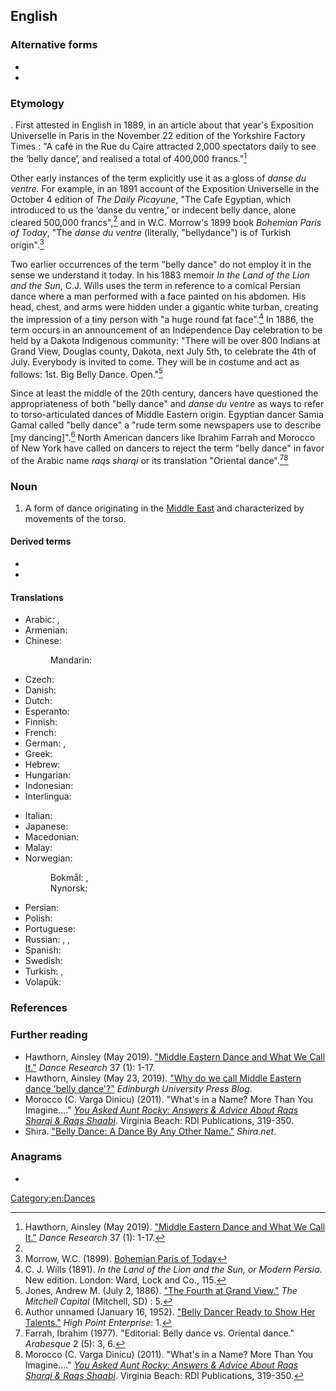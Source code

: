 {{also|bellydance|belly-dance}}
==English==
{{wikipedia|belly dance}}

===Alternative forms===
* {{l|en|bellydance}}
* {{l|en|belly-dance}}

===Etymology===
{{calque|en|fr|danse du ventre}}. First attested in English in 1889, in an article about that year's Exposition Universelle in Paris in the November 22 edition of the Yorkshire Factory Times : "A café in the Rue du Caire attracted 2,000 spectators daily to see the ‘belly dance’, and realised a total of 400,000 francs."<ref name=":0">Hawthorn, Ainsley (May 2019). [https://www.euppublishing.com/doi/full/10.3366/drs.2019.0250 "Middle Eastern Dance and What We Call It."] ''Dance Research'' 37 (1): 1-17.</ref>

Other early instances of the term explicitly use it as a gloss of ''danse du ventre.'' For example, in an 1891 account of the Exposition Universelle in the October 4 edition of ''The Daily Picayune'', "The Cafe Egyptian, which introduced to us the ‘danse du ventre,’ or indecent belly dance, alone cleared 500,000 francs",<ref name=":0" /> and in W.C. Morrow's 1899 book ''Bohemian Paris of Today'', "The ''danse du ventre'' (literally, "bellydance") is of Turkish origin".<ref>Morrow, W.C. (1899). [https://books.google.ca/books?id=iSr_CgAAQBAJ&q=belly+dance#v=snippet&q=belly%20dance&f=false Bohemian Paris of Today]</ref>

Two earlier occurrences of the term "belly dance" do not employ it in the sense we understand it today. In his 1883 memoir ''In the Land of the Lion and the Sun'', C.J. Wills uses the term in reference to a comical Persian dance where a man performed with a face painted on his abdomen. His head, chest, and arms were hidden under a gigantic white turban, creating the impression of a tiny person with "a huge round fat face".<ref>C. J. Wills (1891). ''In the Land of the Lion and the Sun, or Modern Persia''. New edition. London: Ward, Lock and Co., 115.</ref> In 1886, the term occurs in an announcement of an Independence Day celebration to be held by a Dakota Indigenous community: "There will be over 800 Indians at Grand View, Douglas county, Dakota, next July 5th, to celebrate the 4th of July. Everybody is invited to come. They will be in costume and act as follows: 1st. Big Belly Dance. Open."<ref>Jones, Andrew M. (July 2, 1886). [https://www.newspapers.com/newspage/465265167/ "The Fourth at Grand View."] ''The Mitchell Capital'' (Mitchell, SD) : 5.</ref>

Since at least the middle of the 20th century, dancers have questioned the appropriateness of both "belly dance" and ''danse du ventre'' as ways to refer to torso-articulated dances of Middle Eastern origin. Egyptian dancer Samia Gamal called "belly dance" a "rude term some newspapers use to describe [my dancing]".<ref>Author unnamed (January 16, 1952). [https://www.newspapers.com/newspage/12202747/ "Belly Dancer Ready to Show Her Talents."] ''High Point Enterprise'': 1.</ref> North American dancers like Ibrahim Farrah and Morocco of New York have called on dancers to reject the term "belly dance" in favor of the Arabic name ''raqs sharqi'' or its translation "Oriental dance".<ref>Farrah, Ibrahim (1977). "Editorial: Belly dance vs. Oriental dance." ''Arabesque'' 2 (5): 3, 6.</ref><ref>Morocco (C. Varga Dinicu) (2011). "What's in a Name? More Than You Imagine...." ''[https://books.google.ca/books/about/You_Asked_Aunt_Rocky_Answers_Advice_Abou.html?id=Vo6iAwAAQBAJ&redir_esc=y You Asked Aunt Rocky: Answers & Advice About Raqs Sharqi & Raqs Shaabi]''. Virginia Beach: RDI Publications, 319-350.</ref>

===Noun===
{{en-noun|~}}

# A form of dance originating in the [[Middle East]] and characterized by movements of the torso.

====Derived terms====
* {{l|en|belly dancer}}
* {{l|en|belly dancing}}

====Translations====
{{trans-top|form of dance}}
* Arabic: {{t|ar|رَقْص شَرْقِيّ|m}} {{qualifier|oriental dance}}, {{t|ar|رَقْص بَلَدِيّ|m}} {{qualifier|national dance}}
* Armenian: {{t+|hy|պորտապար}}
* Chinese:
*: Mandarin: {{t+|cmn|肚皮舞|tr=dùpíwǔ|sc=Hani}}
* Czech: {{t|cs|břišní tanec|m}}
* Danish: {{t|da|mavedans}}
* Dutch: {{t+|nl|buikdans}}
* Esperanto: {{t|eo|ventra danco}}
* Finnish: {{t+|fi|vatsatanssi}}
* French: {{t+|fr|danse du ventre|f}}
* German: {{t+|de|Bauchtanz|m}}, {{t|de|orientalischer Tanz|m}}
* Greek: {{t|el|χορός οριεντάλ|m}}
* Hebrew: {{t|he|מחול מזרחי}}
* Hungarian: {{t+|hu|hastánc}}
* Indonesian: {{t|id|tari perut}}
* Interlingua: {{t|ia|dansa de ventre}}
{{trans-mid}}
* Italian: {{t|it|danza del ventre|f}}
* Japanese: {{t|ja|ベリーダンス|tr=berīdansu}}
* Macedonian: {{t|mk|стомачен танц|m}}
* Malay: {{t|ms|tarian perut}}
* Norwegian:
*: Bokmål: {{t|nb|magedans|m}}, {{t|nb|mavedans|m}}
*: Nynorsk: {{t|nn|magedans|m}}
* Persian: {{t|fa|رقص عربی|tr=raqs 'arabi}} {{qualifier|Arabic dance}}
* Polish: {{t+|pl|taniec brzucha|m-in}}
* Portuguese: {{t+|pt|dança do ventre|f}}
* Russian: {{t+|ru|та́нец живота́|m}}, {{t|ru|беллидэ́нс|m}}, {{t+|ru|беллида́нс|m}}
* Spanish: {{t|es|danza del vientre|f}}
* Swedish: {{t|sv|magdans|c}}
* Turkish: {{t+|tr|göbek dansı}}, {{t+|tr|oryantal}}
* Volapük: {{t|vo|bälidadanüd}}
{{trans-bottom}}

===References===
<references />

===Further reading===
* Hawthorn, Ainsley (May 2019). [https://www.euppublishing.com/doi/full/10.3366/drs.2019.0250 "Middle Eastern Dance and What We Call It."] ''Dance Research'' 37 (1): 1-17. 
*Hawthorn, Ainsley (May 23, 2019). [https://euppublishingblog.com/2019/05/23/middle-eastern-dance-belly-dance/ "Why do we call Middle Eastern dance 'belly dance'?"] ''Edinburgh University Press Blog''.
*Morocco (C. Varga Dinicu) (2011). "What's in a Name? More Than You Imagine...." ''[https://books.google.ca/books/about/You_Asked_Aunt_Rocky_Answers_Advice_Abou.html?id=Vo6iAwAAQBAJ&redir_esc=y You Asked Aunt Rocky: Answers & Advice About Raqs Sharqi & Raqs Shaabi]''. Virginia Beach: RDI Publications, 319-350.
*Shira. [http://www.shira.net/musings/dance-by-any-other-name.htm "Belly Dance: A Dance By Any Other Name."] ''Shira.net''.

===Anagrams===
* {{anagrams|en|a=abcdeellny|call-by-need}}

[[Category:en:Dances]]